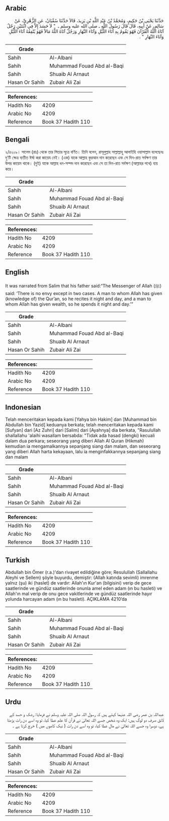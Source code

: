 ## Arabic


<div dir="rtl" lang="ar" style={{fontSize:'larger',backgroundColor:'#f8f9fa',padding:20}}>
حَدَّثَنَا يَحْيَى بْنُ حَكِيمٍ، وَمُحَمَّدُ بْنُ عَبْدِ اللَّهِ بْنِ يَزِيدَ، قَالاَ حَدَّثَنَا سُفْيَانُ، عَنِ الزُّهْرِيِّ، عَنْ سَالِمٍ، عَنْ أَبِيهِ، قَالَ قَالَ رَسُولُ اللَّهِ ـ صلى الله عليه وسلم ـ ‏ "‏ لاَ حَسَدَ إِلاَّ فِي اثْنَتَيْنِ رَجُلٌ آتَاهُ اللَّهُ الْقُرْآنَ فَهُوَ يَقُومُ بِهِ آنَاءَ اللَّيْلِ وَآنَاءَ النَّهَارِ وَرَجُلٌ آتَاهُ اللَّهُ مَالاً فَهُوَ يُنْفِقُهُ آنَاءَ اللَّيْلِ وَآنَاءَ النَّهَارِ ‏"‏ ‏.‏
</div>
<div style={{backgroundColor:'#f8f9fa',padding:20, marginBottom: 10}}><table> <thead> <tr> <th>Grade</th> <th></th> </tr> </thead> <tbody> <tr><td>Sahih</td><td>Al-Albani</td></tr><tr><td>Sahih</td><td>Muhammad Fouad Abd al-Baqi</td></tr><tr><td>Sahih</td><td>Shuaib Al Arnaut</td></tr><tr><td>Hasan Or Sahih</td><td>Zubair Ali Zai</td></tr></tbody></table><table> <thead> <tr> <th>References:</th> <th></th> </tr> </thead> <tbody><tr><td>Hadith No</td><td>4209</td></tr><tr><td>Arabic No</td><td>4209</td></tr><tr><td>Reference</td><td>Book 37 Hadith 110</td></tr></tbody></table></div>

## Bengali


<div dir="ltr" lang="bn" style={{fontSize:'larger',backgroundColor:'#f8f9fa',padding:20}}>
২/৪২০৯। সালেম (রাঃ) থেকে তার পিতার সূত্রে বর্ণিত। তিনি বলেন, রাসূলুল্লাহ সাল্লাল্লাহু আলাইহি ওয়াসাল্লাম বলেছেনঃ দু’টি ক্ষেত্র ব্যতীত ঈর্ষা করা জায়েয নেই। (এক) যাকে আল্লাহ কুরআন দান করেছেন এবং সে দিন-রাত সর্বক্ষণ তার উপর কায়েম থাকে। (দুই) যাকে আল্লাহ ধন-সম্পদ দান করেছেন এবং সে তা দিন-রাত সর্বক্ষণ (আল্লাহর পথে) ব্যয় করে।
</div>
<div style={{backgroundColor:'#f8f9fa',padding:20, marginBottom: 10}}><table> <thead> <tr> <th>Grade</th> <th></th> </tr> </thead> <tbody> <tr><td>Sahih</td><td>Al-Albani</td></tr><tr><td>Sahih</td><td>Muhammad Fouad Abd al-Baqi</td></tr><tr><td>Sahih</td><td>Shuaib Al Arnaut</td></tr><tr><td>Hasan Or Sahih</td><td>Zubair Ali Zai</td></tr></tbody></table><table> <thead> <tr> <th>References:</th> <th></th> </tr> </thead> <tbody><tr><td>Hadith No</td><td>4209</td></tr><tr><td>Arabic No</td><td>4209</td></tr><tr><td>Reference</td><td>Book 37 Hadith 110</td></tr></tbody></table></div>

## English


<div dir="ltr" lang="en" style={{fontSize:'larger',backgroundColor:'#f8f9fa',padding:20}}>
It was narrated from Salim that his father said:“The Messenger of Allah (ﷺ) said: ‘There is no envy except in two cases. A man to whom Allah has given (knowledge of) the Qur’an, so he recites it night and day, and a man to whom Allah has given wealth, so he spends it night and day.’”
</div>
<div style={{backgroundColor:'#f8f9fa',padding:20, marginBottom: 10}}><table> <thead> <tr> <th>Grade</th> <th></th> </tr> </thead> <tbody> <tr><td>Sahih</td><td>Al-Albani</td></tr><tr><td>Sahih</td><td>Muhammad Fouad Abd al-Baqi</td></tr><tr><td>Sahih</td><td>Shuaib Al Arnaut</td></tr><tr><td>Hasan Or Sahih</td><td>Zubair Ali Zai</td></tr></tbody></table><table> <thead> <tr> <th>References:</th> <th></th> </tr> </thead> <tbody><tr><td>Hadith No</td><td>4209</td></tr><tr><td>Arabic No</td><td>4209</td></tr><tr><td>Reference</td><td>Book 37 Hadith 110</td></tr></tbody></table></div>

## Indonesian


<div dir="ltr" lang="id" style={{fontSize:'larger',backgroundColor:'#f8f9fa',padding:20}}>
Telah menceritakan kepada kami [Yahya bin Hakim] dan [Muhammad bin Abdullah bin Yazid] keduanya berkata; telah menceritakan kepada kami [Sufyan] dari [Az Zuhri] dari [Salim] dari [Ayahnya] dia berkata, "Rasulullah shallallahu 'alaihi wasallam bersabda: "Tidak ada hasad (dengki) kecuali dalam dua perkara; seseorang yang diberi Allah Al Quran (Hikmah) kemudian ia mengamalkannya sepanjang siang dan malam, dan seseorang yang diberi Allah harta kekayaan, lalu ia menginfakkannya sepanjang siang dan malam
</div>
<div style={{backgroundColor:'#f8f9fa',padding:20, marginBottom: 10}}><table> <thead> <tr> <th>Grade</th> <th></th> </tr> </thead> <tbody> <tr><td>Sahih</td><td>Al-Albani</td></tr><tr><td>Sahih</td><td>Muhammad Fouad Abd al-Baqi</td></tr><tr><td>Sahih</td><td>Shuaib Al Arnaut</td></tr><tr><td>Hasan Or Sahih</td><td>Zubair Ali Zai</td></tr></tbody></table><table> <thead> <tr> <th>References:</th> <th></th> </tr> </thead> <tbody><tr><td>Hadith No</td><td>4209</td></tr><tr><td>Arabic No</td><td>4209</td></tr><tr><td>Reference</td><td>Book 37 Hadith 110</td></tr></tbody></table></div>

## Turkish


<div dir="ltr" lang="tr" style={{fontSize:'larger',backgroundColor:'#f8f9fa',padding:20}}>
Abdullah bin Ömer (r.a.)'dan rivayet edildiğine göre; Resulullah (Sallallahu Aleyhi ve Sellem) şöyle buyurdu, demiştir: (Allah katında sevimli) imrenme yalnız (şu) iki (haslet) de vardır: Allah'ın Kur'an (bilgisini) verip de gece saatlerinde ve gündüz saatlerinde onunla amel eden adam (ın bu hasleti) ve Allah'ın mal verip de onu gece vakitlerinde ve gündüz saatlerinde hayır yolunda harcayan adam (ın bu hasleti). AÇIKLAMA 4210’da
</div>
<div style={{backgroundColor:'#f8f9fa',padding:20, marginBottom: 10}}><table> <thead> <tr> <th>Grade</th> <th></th> </tr> </thead> <tbody> <tr><td>Sahih</td><td>Al-Albani</td></tr><tr><td>Sahih</td><td>Muhammad Fouad Abd al-Baqi</td></tr><tr><td>Sahih</td><td>Shuaib Al Arnaut</td></tr><tr><td>Hasan Or Sahih</td><td>Zubair Ali Zai</td></tr></tbody></table><table> <thead> <tr> <th>References:</th> <th></th> </tr> </thead> <tbody><tr><td>Hadith No</td><td>4209</td></tr><tr><td>Arabic No</td><td>4209</td></tr><tr><td>Reference</td><td>Book 37 Hadith 110</td></tr></tbody></table></div>

## Urdu


<div dir="rtl" lang="ur" style={{fontSize:'larger',backgroundColor:'#f8f9fa',padding:20}}>
عبداللہ بن عمر رضی اللہ عنہما کہتے ہیں کہ رسول اللہ صلی اللہ علیہ وسلم نے فرمایا: رشک و حسد کے لائق صرف دو لوگ ہیں: ایک وہ شخص جسے اللہ تعالیٰ نے قرآن کا علم عطا کیا، تو وہ اسے دن رات پڑھتا ہے، دوسرا وہ جسے اللہ تعالیٰ نے مال عطا کیا، تو وہ اسے دن رات ( نیک کاموں میں ) خرچ کرتا ہے ۔
</div>
<div style={{backgroundColor:'#f8f9fa',padding:20, marginBottom: 10}}><table> <thead> <tr> <th>Grade</th> <th></th> </tr> </thead> <tbody> <tr><td>Sahih</td><td>Al-Albani</td></tr><tr><td>Sahih</td><td>Muhammad Fouad Abd al-Baqi</td></tr><tr><td>Sahih</td><td>Shuaib Al Arnaut</td></tr><tr><td>Hasan Or Sahih</td><td>Zubair Ali Zai</td></tr></tbody></table><table> <thead> <tr> <th>References:</th> <th></th> </tr> </thead> <tbody><tr><td>Hadith No</td><td>4209</td></tr><tr><td>Arabic No</td><td>4209</td></tr><tr><td>Reference</td><td>Book 37 Hadith 110</td></tr></tbody></table></div>